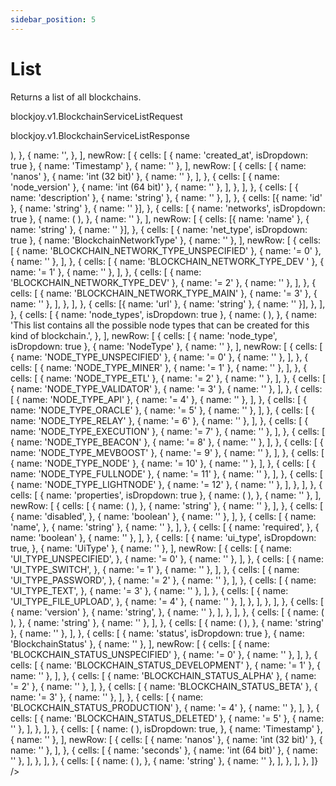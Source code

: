 ```yaml
---
sidebar_position: 5
---
```



# List

<ApiMethod method="rpc" name="Get" />

Returns a list of all blockchains.

<ApiMethod method="requests" name="BlockchainServiceListRequest" />

<VersionType>blockjoy.v1.BlockchainServiceListRequest</VersionType>

<ApiMethod method="returns" name="BlockchainServiceListResponse" />

<VersionType>blockjoy.v1.BlockchainServiceListResponse</VersionType>

<Table>
  <TableHead items={['Field', 'Type', 'Description']} />
  <TableBody>
    <TableBodyRowWithDropdown
      rows={[
        {
          cells: [
            {
              name: 'blockchains',
              isDropdown: true,
            },
            {
              name: (
                <TableCellWithOption text="BlockchainNetwork" info="repeated" />
              ),
            },
            {
              name: '',
            },
          ],
          newRow: [
            {
              cells: [
                { name: 'created_at', isDropdown: true },
                { name: 'Timestamp' },
                { name: '' },
              ],
              newRow: [
                {
                  cells: [
                    { name: 'nanos' },
                    { name: 'int (32 bit)' },
                    { name: '' },
                  ],
                },
                {
                  cells: [
                    { name: 'node_version' },
                    { name: 'int (64 bit)' },
                    { name: '' },
                  ],
                },
              ],
            },
            {
              cells: [
                { name: 'description' },
                { name: 'string' },
                { name: '' },
              ],
            },
            {
              cells: [{ name: 'id' }, { name: 'string' }, { name: '' }],
            },
            {
              cells: [
                { name: 'networks', isDropdown: true },
                {
                  name: (
                    <TableCellWithOption
                      text="BlockchainNetwork"
                      info="repeated"
                    />
                  ),
                },
                { name: '' },
              ],
              newRow: [
                {
                  cells: [{ name: 'name' }, { name: 'string' }, { name: '' }],
                },
                {
                  cells: [
                    { name: 'net_type', isDropdown: true },
                    { name: 'BlockchainNetworkType' },
                    { name: '' },
                  ],
                  newRow: [
                    {
                      cells: [
                        { name: 'BLOCKCHAIN_NETWORK_TYPE_UNSPECIFIED' },
                        { name: '= 0' },
                        { name: '' },
                      ],
                    },
                    {
                      cells: [
                        { name: 'BLOCKCHAIN_NETWORK_TYPE_DEV	' },
                        { name: '= 1' },
                        { name: '' },
                      ],
                    },
                    {
                      cells: [
                        { name: 'BLOCKCHAIN_NETWORK_TYPE_DEV' },
                        { name: '= 2' },
                        { name: '' },
                      ],
                    },
                    {
                      cells: [
                        { name: 'BLOCKCHAIN_NETWORK_TYPE_MAIN' },
                        { name: '= 3' },
                        { name: '' },
                      ],
                    },
                  ],
                },
                {
                  cells: [{ name: 'url' }, { name: 'string' }, { name: '' }],
                },
              ],
            },
            {
              cells: [
                { name: 'node_types', isDropdown: true },
                {
                  name: (
                    <TableCellWithOption
                      text="SupportedNodeType"
                      info="repeated"
                    />
                  ),
                },
                {
                  name: 'This list contains all the possible node types that can be created for this kind of blockchain.',
                },
              ],
              newRow: [
                {
                  cells: [
                    { name: 'node_type', isDropdown: true },
                    { name: 'NodeType' },
                    { name: '' },
                  ],
                  newRow: [
                    {
                      cells: [
                        { name: 'NODE_TYPE_UNSPECIFIED' },
                        { name: '= 0' },
                        { name: '' },
                      ],
                    },
                    {
                      cells: [
                        { name: 'NODE_TYPE_MINER' },
                        { name: '= 1' },
                        { name: '' },
                      ],
                    },
                    {
                      cells: [
                        { name: 'NODE_TYPE_ETL' },
                        { name: '= 2' },
                        { name: '' },
                      ],
                    },
                    {
                      cells: [
                        { name: 'NODE_TYPE_VALIDATOR' },
                        { name: '= 3' },
                        { name: '' },
                      ],
                    },
                    {
                      cells: [
                        { name: 'NODE_TYPE_API' },
                        { name: '= 4' },
                        { name: '' },
                      ],
                    },
                    {
                      cells: [
                        { name: 'NODE_TYPE_ORACLE' },
                        { name: '= 5' },
                        { name: '' },
                      ],
                    },
                    {
                      cells: [
                        { name: 'NODE_TYPE_RELAY' },
                        { name: '= 6' },
                        { name: '' },
                      ],
                    },
                    {
                      cells: [
                        { name: 'NODE_TYPE_EXECUTION' },
                        { name: '= 7' },
                        { name: '' },
                      ],
                    },
                    {
                      cells: [
                        { name: 'NODE_TYPE_BEACON' },
                        { name: '= 8' },
                        { name: '' },
                      ],
                    },
                    {
                      cells: [
                        { name: 'NODE_TYPE_MEVBOOST' },
                        { name: '= 9' },
                        { name: '' },
                      ],
                    },
                    {
                      cells: [
                        { name: 'NODE_TYPE_NODE' },
                        { name: '= 10' },
                        { name: '' },
                      ],
                    },
                    {
                      cells: [
                        { name: 'NODE_TYPE_FULLNODE' },
                        { name: '= 11' },
                        { name: '' },
                      ],
                    },
                    {
                      cells: [
                        { name: 'NODE_TYPE_LIGHTNODE' },
                        { name: '= 12' },
                        { name: '' },
                      ],
                    },
                  ],
                },
                {
                  cells: [
                    { name: 'properties', isDropdown: true },
                    {
                      name: (
                        <TableCellWithOption
                          text="SupportedNodeProperty"
                          info="repeated"
                        />
                      ),
                    },
                    { name: '' },
                  ],
                  newRow: [
                    {
                      cells: [
                        {
                          name: (
                            <TableCellWithOption
                              text="default"
                              warning="optional"
                            />
                          ),
                        },
                        { name: 'string' },
                        { name: '' },
                      ],
                    },
                    {
                      cells: [
                        {
                          name: 'disabled',
                        },
                        { name: 'boolean' },
                        { name: '' },
                      ],
                    },
                    {
                      cells: [
                        {
                          name: 'name',
                        },
                        { name: 'string' },
                        { name: '' },
                      ],
                    },
                    {
                      cells: [
                        {
                          name: 'required',
                        },
                        { name: 'boolean' },
                        { name: '' },
                      ],
                    },
                    {
                      cells: [
                        {
                          name: 'ui_type',
                          isDropdown: true,
                        },
                        { name: 'UiType' },
                        { name: '' },
                      ],
                      newRow: [
                        {
                          cells: [
                            {
                              name: 'UI_TYPE_UNSPECIFIED',
                            },
                            { name: '= 0' },
                            { name: '' },
                          ],
                        },
                        {
                          cells: [
                            {
                              name: 'UI_TYPE_SWITCH',
                            },
                            { name: '= 1' },
                            { name: '' },
                          ],
                        },
                        {
                          cells: [
                            {
                              name: 'UI_TYPE_PASSWORD',
                            },
                            { name: '= 2' },
                            { name: '' },
                          ],
                        },
                        {
                          cells: [
                            {
                              name: 'UI_TYPE_TEXT',
                            },
                            { name: '= 3' },
                            { name: '' },
                          ],
                        },
                        {
                          cells: [
                            {
                              name: 'UI_TYPE_FILE_UPLOAD',
                            },
                            { name: '= 4' },
                            { name: '' },
                          ],
                        },
                      ],
                    },
                  ],
                },
                {
                  cells: [
                    { name: 'version' },
                    {
                      name: 'string',
                    },
                    { name: '' },
                  ],
                },
              ],
            },
            {
              cells: [
                {
                  name: (
                    <TableCellWithOption
                      text="project_url"
                      warning="optional"
                    />
                  ),
                },
                { name: 'string' },
                { name: '' },
              ],
            },
            {
              cells: [
                {
                  name: (
                    <TableCellWithOption text="repo_url" warning="optional" />
                  ),
                },
                { name: 'string' },
                { name: '' },
              ],
            },
            {
              cells: [
                { name: 'status', isDropdown: true },
                { name: 'BlockchainStatus' },
                { name: '' },
              ],
              newRow: [
                {
                  cells: [
                    { name: 'BLOCKCHAIN_STATUS_UNSPECIFIED' },
                    { name: '= 0' },
                    { name: '' },
                  ],
                },
                {
                  cells: [
                    { name: 'BLOCKCHAIN_STATUS_DEVELOPMENT' },
                    { name: '= 1' },
                    { name: '' },
                  ],
                },
                {
                  cells: [
                    { name: 'BLOCKCHAIN_STATUS_ALPHA' },
                    { name: '= 2' },
                    { name: '' },
                  ],
                },
                {
                  cells: [
                    { name: 'BLOCKCHAIN_STATUS_BETA' },
                    { name: '= 3' },
                    { name: '' },
                  ],
                },
                {
                  cells: [
                    { name: 'BLOCKCHAIN_STATUS_PRODUCTION' },
                    { name: '= 4' },
                    { name: '' },
                  ],
                },
                {
                  cells: [
                    { name: 'BLOCKCHAIN_STATUS_DELETED' },
                    { name: '= 5' },
                    { name: '' },
                  ],
                },
              ],
            },
            {
              cells: [
                {
                  name: (
                    <TableCellWithOption text="updated_at" warning="optional" />
                  ),
                  isDropdown: true,
                },
                { name: 'Timestamp' },
                { name: '' },
              ],
              newRow: [
                {
                  cells: [
                    { name: 'nanos' },
                    { name: 'int (32 bit)' },
                    { name: '' },
                  ],
                },
                {
                  cells: [
                    { name: 'seconds' },
                    { name: 'int (64 bit)' },
                    { name: '' },
                  ],
                },
              ],
            },
            {
              cells: [
                {
                  name: (
                    <TableCellWithOption text="version" warning="optional" />
                  ),
                },
                { name: 'string' },
                { name: '' },
              ],
            },
          ],
        },
      ]}
    />
  </TableBody>
</Table>
